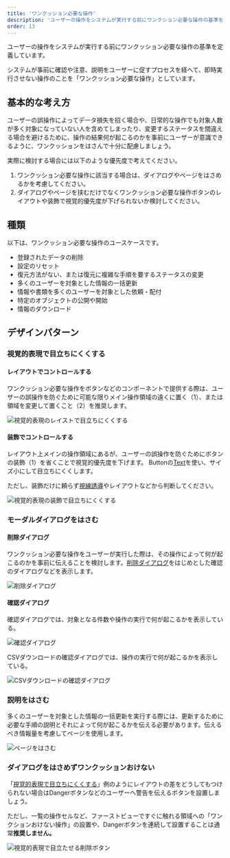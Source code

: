 ```yaml
---
title: 'ワンクッション必要な操作'
description: 'ユーザーの操作をシステムが実行する前にワンクション必要な操作の基準を定義しています。'
order: 13
---
```

ユーザーの操作をシステムが実行する前にワンクッション必要な操作の基準を定義しています。

システムが事前に確認や注意、説明をユーザーに促すプロセスを経へて、即時実行させない操作のことを「ワンクッション必要な操作」としています。

## 基本的な考え方

ユーザーの誤操作によってデータ損失を招く場合や、日常的な操作でも対象人数が多く対象になっていない人を含めてしまったり、変更するステータスを間違える場合を避けるために、操作の結果何が起こるのかを事前にユーザーが意識できるように、ワンクッションをはさんで十分に配慮しましょう。

実際に検討する場合には以下のような優先度で考えてください。

1. ワンクッション必要な操作に該当する場合は、ダイアログやページをはさめるかを考慮してください。
2. ダイアログやページを挟むだけでなくワンクッション必要な操作ボタンのレイアウトや装飾で視覚的優先度が下げられないか検討してください。

## 種類

以下は、ワンクッション必要な操作のユースケースです。

- 登録されたデータの削除
- 設定のリセット
- 復元方法がない、または復元に複雑な手順を要するステータスの変更
- 多くのユーザーを対象とした情報の一括更新
- 情報や書類を多くのユーザーを対象とした依頼・配付
- 特定のオブジェクトの公開や開始
- 情報のダウンロード


## デザインパターン

### 視覚的表現で目立ちにくくする

#### レイアウトでコントロールする

ワンクッション必要な操作をボタンなどのコンポーネントで提供する際は、ユーザーの誤操作を防ぐために可能な限りメイン操作領域の遠くに置く（1）、または領域を変更して置くこと（2）を推奨します。

![視覚的表現のレイストで目立ちにくくする](./images/one-cushion-operation/button-layout.png)

#### 装飾でコントロールする

レイアウト上メインの操作領域にあるが、ユーザーの誤操作を防ぐためにボタンの装飾（1）を省くことで視覚的優先度を下げます。
Buttonの[Text](/products/components/button/#h3-4)を使い、サイズ小にして目立ちにくくします。

ただし、装飾だけに頼らず[視線誘導](products/design-patterns/visual-guidance)やレイアウトなどから判断してください。

![視覚的表現の装飾で目立ちにくくする](./images/one-cushion-operation/button-decoration.png)

### モーダルダイアログをはさむ

#### 削除ダイアログ

ワンクッション必要な操作をユーザーが実行した際は、その操作によって何が起こるのかを事前に伝えることを検討します。[削除ダイアログ](/products/design-patterns/delete-dialog/)をはじめとした確認のダイアログなどを表示します。

![削除ダイアログ](./images/one-cushion-operation/delete-dialog.png)

#### 確認ダイアログ

確認ダイアログでは、対象となる件数や操作の実行で何が起こるかを表示している。

![確認ダイアログ](./images/one-cushion-operation/confirmation-dialog.png)

CSVダウンロードの確認ダイアログでは、操作の実行で何が起こるかを表示している。

![CSVダウンロードの確認ダイアログ](./images/one-cushion-operation/dwonload-dialog.png)


### 説明をはさむ

多くのユーザーを対象とした情報の一括更新を実行する際には、更新するために必要な手順の説明とそれによって何が起こるかを伝える必要があります。伝えるべき情報量を考慮してページを使用します。

![ページをはさむ](./images/one-cushion-operation/bulk_update.png)


### ダイアログをはさめずワンクッションおけない

「[視覚的表現で目立ちにくくする](#h3-0)」例のようにレイアウトの差をどうしてもつけられない場合はDangerボタンなどのユーザーへ警告を伝えるボタンを設置しましょう。

ただし、一覧の操作セルなど、ファーストビューですぐに触れる領域への「ワンクションおけない操作」の設置や、Dangerボタンを連続して設置することは通常**推奨しません。**

![視覚的表現で目立たせる削除ボタン](./images/one-cushion-operation/danger-buttons-in-smarthr-table.png)
